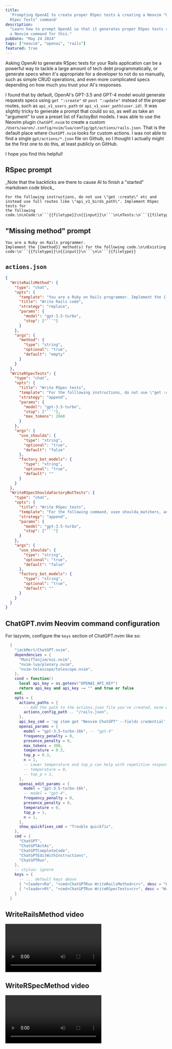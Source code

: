 ```yaml
---
title:
  'Prompting OpenAI to create proper RSpec tests & creating a Neovim "Generate
  RSpec Tests" command'
description:
  "Learn how to prompt OpenAI so that it generates proper RSpec tests and create
  a Neovim command for this."
pubDate: "May 24 2024"
tags: ["neovim", "openai", "rails"]
featured: true
---
```


Asking OpenAI to generate RSpec tests for your Rails application can be a
powerful way to tackle a large amount of tech debt programmatically, or generate
specs when it's appropriate for a developer to not do so manually, such as
simple CRUD operations, and even more complicated specs depending on how much
you trust your AI's responses.

I found that by default, OpenAI's GPT-3.5 and GPT-4 model would generate
requests specs using `get ":create"` or `post ":update"` instead of the proper
routes, such as `api_v1_users_path` or `api_v1_user_path(user.id)`. It was
slightly tricky to generate a prompt that could so so, as well as take an
"argument" to use a preset list of FactoyBot models. I was able to use the
Neovim plugin `ChatGPT.nvim` to create a custom
`/Users/aaron/.config/nvim/lua/config/gpt/actions/rails.json`. That is the
default place where `ChatGPT.nvim` looks for custom actions. I was not able to
find a single `gpt/actions/*.json` file on Github, so I thought I actually might
be the first one to do this, at least publicly on GitHub.

I hope you find this helpful!

## RSpec prompt

<p class="font-sm">
  _Note that the backticks are there to cause AI to finish a "started" markdown
  code block_
</p>

````text
For the following instructions, do not use \"get :create\" etc and
instead use full routes like \"api_v1_birds_path\". Implement RSpec tests for
the following code.\n\nCode:\n```{{filetype}}\n{{input}}\n```\n\nTests:\n```{{filetype}}
````

## "Missing method" prompt

````text
You are a Ruby on Rails programmer.
Implement the {{method}} method(s) for the following code.\n\nExisting
code:\n```{{filetype}}\n{{input}}\n```\n\n```{{filetype}}
````

## `actions.json`

````json
{
  "WriteRailsMethod": {
    "type": "chat",
    "opts": {
      "template": "You are a Ruby on Rails programmer. Implement the {{method}} method(s) for the following code.\n\nExisting code:\n```{{filetype}}\n{{input}}\n```\n\n```{{filetype}}",
      "title": "Write Rails code",
      "strategy": "replace",
      "params": {
        "model": "gpt-3.5-turbo",
        "stop": ["```"]
      }
    },
    "args": {
      "method": {
        "type": "string",
        "optional": "true",
        "default": "empty"
      }
    }
  },
  "WriteRSpecTests": {
    "type": "chat",
    "opts": {
      "title": "Write RSpec tests",
      "template": "For the folllowing instructions, do not use \"get :create\" etc and instead use full routes like \"api_v1_birds_path\". Implement RSpec tests for the following code.\n\nCode:\n```{{filetype}}\n{{input}}\n```\n\nTests:\n```{{filetype}}",
      "strategy": "append",
      "params": {
        "model": "gpt-3.5-turbo",
        "stop": ["```"],
        "max_tokens": 2048
      }
    },
    "args": {
      "use_shoulda": {
        "type": "string",
        "optional": "true",
        "default": "false"
      },
      "factory_bot_models": {
        "type": "string",
        "optional": "true",
        "default": ""
      }
    }
  },
  "WriteRSpecShouldaFactoryBotTests": {
    "type": "chat",
    "opts": {
      "title": "Write RSpec tests",
      "template": "For the following command, usee shoulda_matchers, and treat the non-empty strings in ths following array as existing FactoryBot models :[{{m1}},{{m2}}, {{m3}}]. Implement RSpec tests for the following code.\n\nCode:\n```{{filetype}}\n{{input}}\n```\n\nTests:\n```{{filetype}}",
      "strategy": "append",
      "params": {
        "model": "gpt-3.5-turbo",
        "stop": ["```"]
      }
    },
    "args": {
      "use_shoulda": {
        "type": "string",
        "optional": "true",
        "default": "false"
      },
      "factory_bot_models": {
        "type": "string",
        "optional": "true",
        "default": ""
      }
    }
  }
}
````

## ChatGPT.nvim Neovim command configuration

For lazyvim, configure the `keys` section of ChatGPT.nvim like so:

```lua
  {
    "jackMort/ChatGPT.nvim",
    dependencies = {
      "MunifTanjim/nui.nvim",
      "nvim-lua/plenary.nvim",
      "nvim-telescope/telescope.nvim",
    },
    cond = function()
      local api_key = os.getenv("OPENAI_API_KEY")
      return api_key and api_key ~= "" and true or false
    end,
    opts = {
      actions_paths = {
        -- Add the path to the actions.json file you've created, mine was called rails.json
        actions_config_path .. "/rails.json",
      },
      api_key_cmd = 'op item get "Neovim ChatGPT" --fields credential',
      openai_params = {
        model = "gpt-3.5-turbo-16k", -- "gpt-4"
        frequency_penalty = 0,
        presence_penalty = 0,
        max_tokens = 300,
        temperature = 0.3,
        top_p = 0.3,
        n = 1,
        -- Lower temperature and top_p can help with repetitive responses and make the AI more creative
        -- temperature = 0,
        -- top_p = 1,
      },
      openai_edit_params = {
        model = "gpt-3.5-turbo-16k",
        -- model = "gpt-4",
        frequency_penalty = 0,
        presence_penalty = 0,
        temperature = 0,
        top_p = 1,
        n = 1,
      },
      show_quickfixes_cmd = "Trouble quickfix",
    },
    cmd = {
      "ChatGPT",
      "ChatGPTActAs",
      "ChatGPTCompleteCode",
      "ChatGPTEditWithInstructions",
      "ChatGPTRun",
    },
    -- stylua: ignore
    keys = {
      -- ... default keys above
      { "<leader>Ra", "<cmd>ChatGPTRun WriteRailsMethod<cr>", desc = "Write Rails code" },
      { "<leader>Rt", "<cmd>ChatGPTRun WriteRSpecTests<cr>", desc = "Write Rails code", mode = "v" },
    }
  }
```


## WriteRailsMethod video

<video controls="" autoplay="false" loop="true">
  <source src={WriteRailsMethodVideo} type="video/webm" />
</video>

## WriteRSpecMethod video

<video controls="" autoplay="false" loop="true">
  <source src={WriteRSpecTestsVideo} type="video/webm" />
</video>
